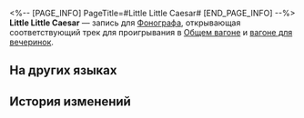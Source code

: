 <%-- [PAGE_INFO]
PageTitle=#Little Little Caesar#
[END_PAGE_INFO] --%>
{{Предмет Инфобокс
|id          = 210342
|Изображение = Предмет Little Little Caesar.png
|Тип         = Запись
|Инвентарь   = Ценные предметы
|Редкость    = 3
|Эффект      = 
|Описание    = Запись, которую можно воспроизвести на фонографе экспресса. Это может быть случайное приобретение или подарок от кого-то другого. Когда играет музыка, всплывают самые разные воспоминания: улыбки, встречи, прикосновения и волнение битвы. Может быть, поэтому, даже несмотря на стремительный прогресс общества, люди всё ещё собирают записи.<br />Текущая запись содержит трек Little Little Caesar.
}}
{{Описание|''Они соорудили для него особую петлю, чтобы отправить этого заносчивого гордеца в последний путь.''}}
'''Little Little Caesar''' — запись для [[Фонограф]]а, открывающая соответствующий трек для проигрывания в [[Общий вагон|Общем вагоне]] и [[Вагон для вечеринок|вагоне для вечеринок]].

==На других языках==
{{На других языках
|en   = "Little Little Caesar"
|zhs  = 《小小凯撒》
|zht  = 《小小凱撒》
|ja   = 『小さなカイザー』
|ko   = ≪리틀 시저≫
|es   = El pequeño, pequeño César
|fr   = «&nbsp;Little Little Caesar&nbsp;»
|ru   = Little Little Caesar
|th   = "Little Little Caesar"
|vi   = "Caesar Nhỏ Bé"
|de   = „Little Little Caesar“
|id   = "Little Little Caesar"
|pt   = "Little Little Caesar"
}}

==История изменений==
{{История изменений|3.5}}